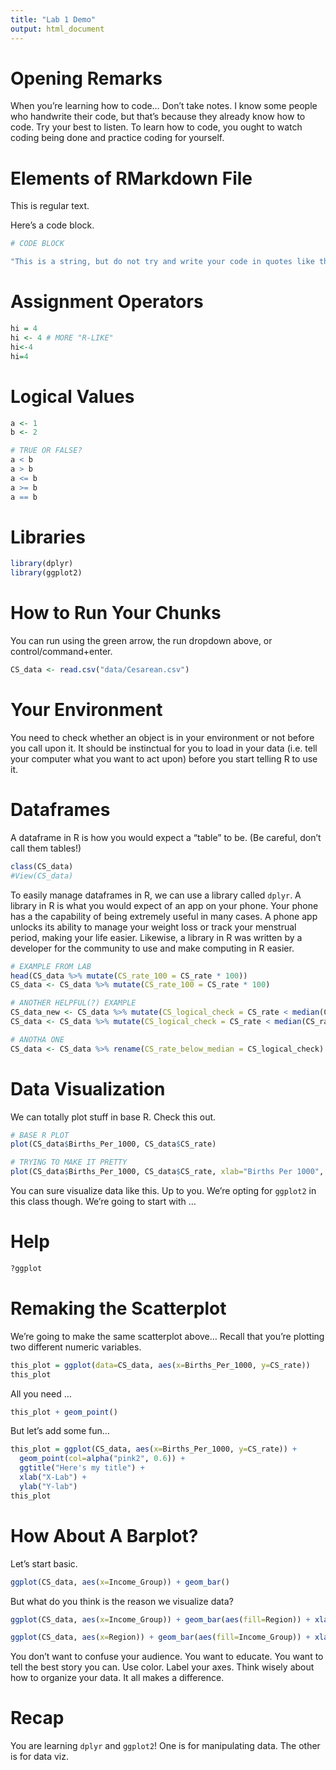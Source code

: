 ```yaml
---
title: "Lab 1 Demo"
output: html_document
---
```


# Opening Remarks
When you're learning how to code... Don't take notes. I know some people who handwrite their code, but that's because they already know how to code. Try your best to listen. To learn how to code, you ought to watch coding being done and practice coding for yourself.

# Elements of RMarkdown File
This is regular text.

Here's a code block.
```r
# CODE BLOCK
```

```r
"This is a string, but do not try and write your code in quotes like this!"
```

# Assignment Operators
```r
hi = 4
hi <- 4 # MORE "R-LIKE"
hi<-4
hi=4
```


# Logical Values
```r
a <- 1
b <- 2

# TRUE OR FALSE?
a < b
a > b
a <= b
a >= b
a == b
```

# Libraries
```r
library(dplyr)
library(ggplot2)
```

# How to Run Your Chunks
You can run using the green arrow, the run dropdown above, or control/command+enter.
```r
CS_data <- read.csv("data/Cesarean.csv")
```

# Your Environment
You need to check whether an object is in your environment or not before you call upon it. It should be instinctual for you to load in your data (i.e. tell your computer what you want to act upon) before you start telling R to use it.

# Dataframes
A dataframe in R is how you would expect a "table" to be. (Be careful, don't call them tables!)

```r
class(CS_data)
#View(CS_data)
```

To easily manage dataframes in R, we can use a library called `dplyr`. A library in R is what you would expect of an app on your phone. Your phone has a the capability of being extremely useful in many cases. A phone app unlocks its ability to manage your weight loss or track your menstrual period, making your life easier. Likewise, a library in R was written by a developer for the community to use and make computing in R easier.

```r
# EXAMPLE FROM LAB
head(CS_data %>% mutate(CS_rate_100 = CS_rate * 100))
CS_data <- CS_data %>% mutate(CS_rate_100 = CS_rate * 100)

# ANOTHER HELPFUL(?) EXAMPLE
CS_data_new <- CS_data %>% mutate(CS_logical_check = CS_rate < median(CS_rate))
CS_data <- CS_data %>% mutate(CS_logical_check = CS_rate < median(CS_rate))

# ANOTHA ONE
CS_data <- CS_data %>% rename(CS_rate_below_median = CS_logical_check)
```

# Data Visualization
We can totally plot stuff in base R. Check this out.

```r
# BASE R PLOT
plot(CS_data$Births_Per_1000, CS_data$CS_rate)

# TRYING TO MAKE IT PRETTY
plot(CS_data$Births_Per_1000, CS_data$CS_rate, xlab="Births Per 1000", ylab="Cesarian Section Rate", main="Cesarian Rates vs. Births Per 1000", pch=19, col="blue")
```

You can sure visualize data like this. Up to you. We're opting for `ggplot2` in this class though. We're going to start with ...

# Help
```r
?ggplot
```

# Remaking the Scatterplot
We're going to make the same scatterplot above... Recall that you're plotting two different numeric variables.
```r
this_plot = ggplot(data=CS_data, aes(x=Births_Per_1000, y=CS_rate))
this_plot
```

All you need ...
```r
this_plot + geom_point()
```

But let's add some fun...
```r
this_plot = ggplot(CS_data, aes(x=Births_Per_1000, y=CS_rate)) +
  geom_point(col=alpha("pink2", 0.6)) +
  ggtitle("Here's my title") +
  xlab("X-Lab") +
  ylab("Y-lab")
this_plot
```

# How About A Barplot?
Let's start basic.

```r
ggplot(CS_data, aes(x=Income_Group)) + geom_bar()
```

But what do you think is the reason we visualize data?

```r
ggplot(CS_data, aes(x=Income_Group)) + geom_bar(aes(fill=Region)) + xlab("Income Group") + ggtitle("Income Groups per Country") + theme(axis.text.x = element_text(angle = 20, hjust = 1))
```



```r
ggplot(CS_data, aes(x=Region)) + geom_bar(aes(fill=Income_Group)) + xlab("Income Group") + ggtitle("Income Groups per Country") + theme(axis.text.x = element_text(angle = 20, hjust = 1))
```

You don't want to confuse your audience. You want to educate. You want to tell the best story you can. Use color. Label your axes. Think wisely about how to organize your data. It all makes a difference.

# Recap
You are learning `dplyr` and `ggplot2`! One is for manipulating data. The other is for data viz.
